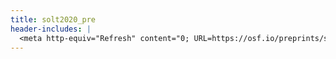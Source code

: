 ```yaml
---
title: solt2020_pre
header-includes: |
  <meta http-equiv="Refresh" content="0; URL=https://osf.io/preprints/socarxiv/mwnje/">
---
```

